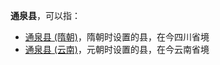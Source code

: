 '''通泉县'''，可以指：
*[[通泉县_(隋朝)|通泉县 (隋朝)]]，隋朝时设置的县，在今四川省境
*[[通泉县_(云南)|通泉县 (云南)]]，元朝时设置的县，在今云南省境
{{Disambig|T|Cat=三字中国县名消歧义}}